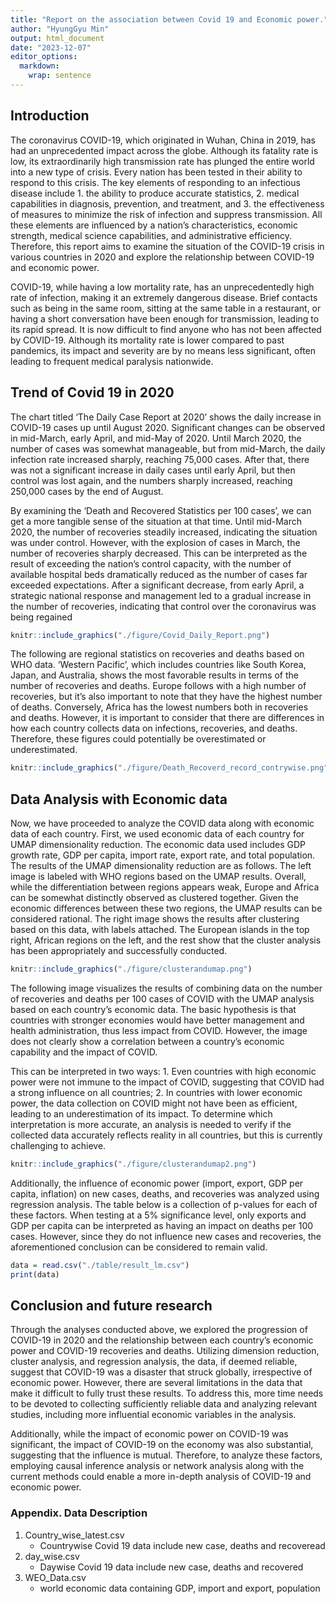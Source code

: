 ```yaml
---
title: "Report on the association between Covid 19 and Economic power."
author: "HyungGyu Min"
output: html_document
date: "2023-12-07"
editor_options: 
  markdown: 
    wrap: sentence
---
```


## Introduction

The coronavirus COVID-19, which originated in Wuhan, China in 2019, has had an unprecedented impact across the globe.
Although its fatality rate is low, its extraordinarily high transmission rate has plunged the entire world into a new type of crisis.
Every nation has been tested in their ability to respond to this crisis.
The key elements of responding to an infectious disease include 1.
the ability to produce accurate statistics, 2.
medical capabilities in diagnosis, prevention, and treatment, and 3.
the effectiveness of measures to minimize the risk of infection and suppress transmission.
All these elements are influenced by a nation's characteristics, economic strength, medical science capabilities, and administrative efficiency.
Therefore, this report aims to examine the situation of the COVID-19 crisis in various countries in 2020 and explore the relationship between COVID-19 and economic power.

COVID-19, while having a low mortality rate, has an unprecedentedly high rate of infection, making it an extremely dangerous disease.
Brief contacts such as being in the same room, sitting at the same table in a restaurant, or having a short conversation have been enough for transmission, leading to its rapid spread.
It is now difficult to find anyone who has not been affected by COVID-19.
Although its mortality rate is lower compared to past pandemics, its impact and severity are by no means less significant, often leading to frequent medical paralysis nationwide.

## Trend of Covid 19 in 2020

The chart titled 'The Daily Case Report at 2020' shows the daily increase in COVID-19 cases up until August 2020.
Significant changes can be observed in mid-March, early April, and mid-May of 2020.
Until March 2020, the number of cases was somewhat manageable, but from mid-March, the daily infection rate increased sharply, reaching 75,000 cases.
After that, there was not a significant increase in daily cases until early April, but then control was lost again, and the numbers sharply increased, reaching 250,000 cases by the end of August.

By examining the 'Death and Recovered Statistics per 100 cases', we can get a more tangible sense of the situation at that time.
Until mid-March 2020, the number of recoveries steadily increased, indicating the situation was under control.
However, with the explosion of cases in March, the number of recoveries sharply decreased.
This can be interpreted as the result of exceeding the nation's control capacity, with the number of available hospital beds dramatically reduced as the number of cases far exceeded expectations.
After a significant decrease, from early April, a strategic national response and management led to a gradual increase in the number of recoveries, indicating that control over the coronavirus was being regained

```r
knitr::include_graphics("./figure/Covid_Daily_Report.png") 
```

The following are regional statistics on recoveries and deaths based on WHO data.
'Western Pacific', which includes countries like South Korea, Japan, and Australia, shows the most favorable results in terms of the number of recoveries and deaths.
Europe follows with a high number of recoveries, but it's also important to note that they have the highest number of deaths.
Conversely, Africa has the lowest numbers both in recoveries and deaths.
However, it is important to consider that there are differences in how each country collects data on infections, recoveries, and deaths.
Therefore, these figures could potentially be overestimated or underestimated.

```r
knitr::include_graphics("./figure/Death_Recoverd_record_contrywise.png") 
```

## Data Analysis with Economic data

Now, we have proceeded to analyze the COVID data along with economic data of each country.
First, we used economic data of each country for UMAP dimensionality reduction.
The economic data used includes GDP growth rate, GDP per capita, import rate, export rate, and total population.
The results of the UMAP dimensionality reduction are as follows.
The left image is labeled with WHO regions based on the UMAP results.
Overall, while the differentiation between regions appears weak, Europe and Africa can be somewhat distinctly observed as clustered together.
Given the economic differences between these two regions, the UMAP results can be considered rational.
The right image shows the results after clustering based on this data, with labels attached.
The European islands in the top right, African regions on the left, and the rest show that the cluster analysis has been appropriately and successfully conducted.

```r
knitr::include_graphics("./figure/clusterandumap.png") 
```

The following image visualizes the results of combining data on the number of recoveries and deaths per 100 cases of COVID with the UMAP analysis based on each country's economic data.
The basic hypothesis is that countries with stronger economies would have better management and health administration, thus less impact from COVID.
However, the image does not clearly show a correlation between a country's economic capability and the impact of COVID.

This can be interpreted in two ways: 1.
Even countries with high economic power were not immune to the impact of COVID, suggesting that COVID had a strong influence on all countries; 2.
In countries with lower economic power, the data collection on COVID might not have been as efficient, leading to an underestimation of its impact.
To determine which interpretation is more accurate, an analysis is needed to verify if the collected data accurately reflects reality in all countries, but this is currently challenging to achieve.

```r
knitr::include_graphics("./figure/clusterandumap2.png") 
```

Additionally, the influence of economic power (import, export, GDP per capita, inflation) on new cases, deaths, and recoveries was analyzed using regression analysis.
The table below is a collection of p-values for each of these factors.
When testing at a 5% significance level, only exports and GDP per capita can be interpreted as having an impact on deaths per 100 cases.
However, since they do not influence new cases and recoveries, the aforementioned conclusion can be considered to remain valid.

```r
data = read.csv("./table/result_lm.csv")
print(data)
```

## Conclusion and future research

Through the analyses conducted above, we explored the progression of COVID-19 in 2020 and the relationship between each country's economic power and COVID-19 recoveries and deaths.
Utilizing dimension reduction, cluster analysis, and regression analysis, the data, if deemed reliable, suggest that COVID-19 was a disaster that struck globally, irrespective of economic power.
However, there are several limitations in the data that make it difficult to fully trust these results.
To address this, more time needs to be devoted to collecting sufficiently reliable data and analyzing relevant studies, including more influential economic variables in the analysis.

Additionally, while the impact of economic power on COVID-19 was significant, the impact of COVID-19 on the economy was also substantial, suggesting that the influence is mutual.
Therefore, to analyze these factors, employing causal inference analysis or network analysis along with the current methods could enable a more in-depth analysis of COVID-19 and economic power.

### Appendix. Data Description

1.  Country_wise_latest.csv
    -   Countrywise Covid 19 data include new case, deaths and recoveread
2.  day_wise.csv
    -   Daywise Covid 19 data include new case, deaths and recovered
3.  WEO_Data.csv
    -   world economic data containing GDP, import and export, population
